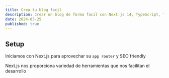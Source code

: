 ```yaml
---
title: Crea tu blog facil
description: Crear un blog de forma facil con Next.js 14, TypeScript, Tailwindcss y Shadcn
date: 2024-03-25
published: true
---
```


## Setup

Iniciamos con Next.js para aprovechar su `app router` y SEO friendly

<Callout>
  Next.js nos proporciona variedad de herramientas que nos facilitan el desarrollo
</Callout>
